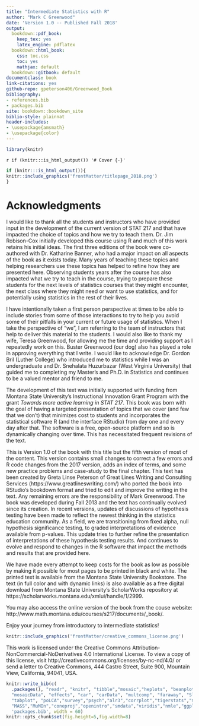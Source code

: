 ```yaml
--- 
title: "Intermediate Statistics with R"
author: "Mark C Greenwood"
date: 'Version 1.0 -- Published Fall 2018'
output:
  bookdown::pdf_book: 
    keep_tex: yes
    latex_engine: pdflatex
  bookdown::html_book:
    css: toc.css
    toc: yes
    mathjax: default
  bookdown::gitbook: default
documentclass: book
link-citations: yes
github-repo: gpeterson406/Greenwood_Book
bibliography:
- references.bib
- packages.bib
site: bookdown::bookdown_site
biblio-style: plainnat
header-includes:
- \usepackage{amsmath}
- \usepackage{color}
---
```


```r
library(knitr)
```

`r if (knitr:::is_html_output()) '# Cover {-}'`

```r
if (knitr:::is_html_output()){
knitr::include_graphics('frontMatter/titlepage_2018.png')
}
```

<!-- \frontmatter -->

# Acknowledgments {-}

I would like to thank all the students and instructors who have provided input in the development of the current version of STAT 217 and that have impacted the choice of topics and how we try to teach them. Dr. Jim Robison-Cox initially developed this course using R and much of this work retains his initial ideas. The first three editions of the book were co-authored with Dr. Katharine Banner, who had a major impact on all aspects of the book as it exists today. Many years of teaching these topics and helping researchers use these topics has helped to refine how they are presented here. Observing students years after the course has also impacted what we try to teach in the course, trying to prepare these students for the next levels of statistics courses that they might encounter, the next class where they might need or want to use statistics, and for potentially using statistics in the rest of their lives.

I have intentionally taken a first person perspective at times to be able to include stories from some of those interactions to try to help you avoid some of their pitfalls in your current or future usage of statistics. When I take the perspective of "we", I am referring to the team of instructors that help to deliver this material to the students. I would also like to thank my wife, Teresa Greenwood, for allowing me the time and providing support as I repeatedly work on this. Buster Greenwood (our dog) also has played a role in approving everything that I write. I would like to acknowledge Dr. Gordon Bril (Luther College) who introduced me to statistics while I was an undergraduate and Dr. Snehalata Huzurbazar (West Virginia University) that guided me to completing my Master’s and Ph.D. in Statistics and continues to be a valued mentor and friend to me.

The development of this text was initially supported with funding from Montana State University’s Instructional Innovation Grant Program with the grant *Towards more active learning in STAT 217*. This book was born with the goal of having a targeted presentation of topics that we cover (and few that we don’t) that minimizes cost to students and incorporates the statistical software R (and the interface RStudio) from day one and every day after that. The software is a free, open-source platform and so is dynamically changing over time. This has necessitated frequent revisions of the text. 

This is Version 1.0 of the book with this title but the fifth version of most of the content. This version contains small changes to correct a few errors and R code changes from the 2017 version, adds an index of terms, and some new practice problems and case-study to the final chapter. This text has been created by Greta Linse Peterson of Great Lines Writing and Consulting Services (https://www.greatlineswriting.com/) who ported the book into RStudio's bookdown format and tried to edit and improve the writing in the text. Any remaining errors are the responsibility of Mark Greenwood. The book was developed during Fall 2013 and the text has continually evolved since its creation. In recent versions, updates of discussions of hypothesis testing have been made to reflect the newest thinking in the statistics education community. As a field, we are transitioning from fixed alpha, null hypothesis significance testing, to graded interpretations of evidence available from p-values. This update tries to further refine the presentation of interpretations of these hypothesis testing results. And continues to evolve and respond to changes in the R software that impact the methods and results that are provided here.

\newpage

We have made every attempt to keep costs for the book as low as possible by making it possible for most pages to be printed in black and white. The printed text is available from the Montana State University Bookstore. The text (in full color and with dynamic links) is also available as a free digital download from Montana State University’s ScholarWorks repository at https://scholarworks.montana.edu/xmlui/handle/1/2999. 

You may also access the online version of the book from the couse website:
http://www.math.montana.edu/courses/s217/documents/_book/.

Enjoy your journey from introductory to intermediate statistics!
 
```r
knitr::include_graphics('frontMatter/creative_commons_license.png')
```

This work is licensed under the Creative Commons Attribution-NonCommercial-NoDerivatives 4.0 International License. To view a copy of this license, visit http://creativecommons.org/licenses/by-nc-nd/4.0/ or send a letter to Creative Commons, 444 Castro Street, Suite 900, Mountain View, California, 94041, USA.

```r
knitr::write_bib(c(
  .packages(), "readr", "knitr", "tibble","mosaic","heplots", "beanplot", "spuRs",
  "mosaicData", "effects", "car", "carData", "multcomp", "faraway", "Sleuth2", "vcd",
  "tabplot", "poLCA","survey","psych","alr3","corrplot","tigerstats","manipulate",
  "MASS","MuMIn","coneproj","openintro","smdata","viridis","nmle","ggplot2"),
  'packages.bib', width = 60)
knitr::opts_chunk$set(fig.height=5,fig.width=8)
```

